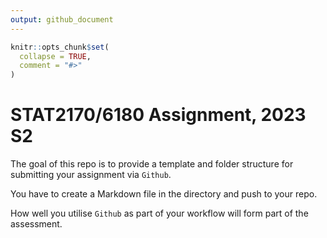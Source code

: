 ```yaml
---
output: github_document
---
```


<!-- README.md is generated from README.Rmd. Please edit that file -->

```r
knitr::opts_chunk$set(
  collapse = TRUE,
  comment = "#>"
)
```

# STAT2170/6180 Assignment, 2023 S2

<!-- badges: start -->
<!-- badges: end -->

The goal of this repo is to provide a template and folder structure for submitting your assignment via `Github`. 

You have to create a Markdown file in the directory and push to your repo. 

How well you utilise `Github` as part of your workflow will form part of the assessment. 
